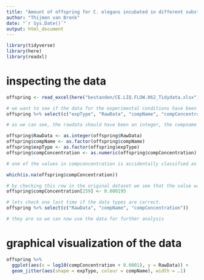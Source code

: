 ```yaml
---
title: "Amount of offspring for C. elegans incubated in different substances"
author: "Thijmen van Brenk"
date: "`r Sys.Date()`"
output: html_document
---
```



```r
library(tidyverse)
library(here)
library(readxl)
```

# inspecting the data
```r

offspring <- read_excel(here("bestanden/CE.LIQ.FLOW.062_Tidydata.xlsx"), sheet = 1)

# we want to see if the data for the experimental conditions have been imported correctly
offspring %>% select(c("expType", "RawData", "compName", "compConcentration"))

# as we can see, the rawdata should have been an integer, the compname and expType should have been a factor and the compconcentration should have been a double. lets change that

offspring$RawData <- as.integer(offspring$RawData)
offspring$compName <- as.factor(offspring$compName)
offspring$expType <- as.factor(offspring$expType)
offspring$compConcentration <- as.numeric(offspring$compConcentration)

# one of the values in compconcentration is accidentally classified as a character in excel and has now turned into a NA value, we will change this value manually.

which(is.na(offspring$compConcentration))

# by checking this row in the original dataset we see that the value was supposed to be
offspring$compConcentration[259] <- 0.000195

# lets check one last time if the data types are correct.
offspring %>% select(c("RawData", "compName", "compConcentration"))

# they are so we can now use the data for further analysis
```

# graphical visualization of the data
```r

offspring %>%
  ggplot(aes(x = log10(compConcentration + 0.0001), y = RawData)) +
  geom_jitter(aes(shape = expType, colour = compName), width = .1)

```